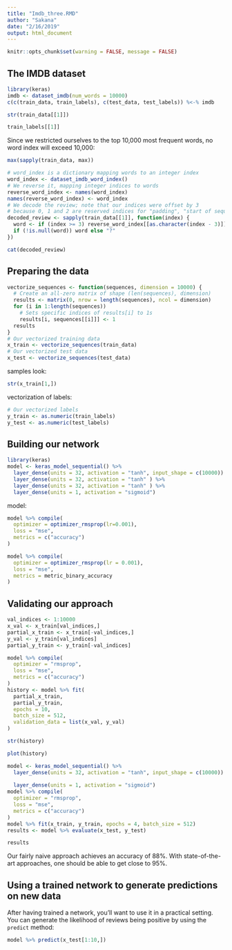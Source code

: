 ```yaml
---
title: "Imdb_three.RMD"
author: "Sakana"
date: "2/16/2019"
output: html_document
---
```



```r
knitr::opts_chunk$set(warning = FALSE, message = FALSE)
```



## The IMDB dataset




```r
library(keras)
imdb <- dataset_imdb(num_words = 10000)
c(c(train_data, train_labels), c(test_data, test_labels)) %<-% imdb
```



```r
str(train_data[[1]])
```

```r
train_labels[[1]]
```

Since we restricted ourselves to the top 10,000 most frequent words, no word index will exceed 10,000:

```r
max(sapply(train_data, max))
```



```r
# word_index is a dictionary mapping words to an integer index
word_index <- dataset_imdb_word_index()
# We reverse it, mapping integer indices to words
reverse_word_index <- names(word_index)
names(reverse_word_index) <- word_index
# We decode the review; note that our indices were offset by 3
# because 0, 1 and 2 are reserved indices for "padding", "start of sequence", and "unknown".
decoded_review <- sapply(train_data[[1]], function(index) {
  word <- if (index >= 3) reverse_word_index[[as.character(index - 3)]]
  if (!is.null(word)) word else "?"
})
```

```r
cat(decoded_review)
```

## Preparing the data



```r
vectorize_sequences <- function(sequences, dimension = 10000) {
  # Create an all-zero matrix of shape (len(sequences), dimension)
  results <- matrix(0, nrow = length(sequences), ncol = dimension)
  for (i in 1:length(sequences))
    # Sets specific indices of results[i] to 1s
    results[i, sequences[[i]]] <- 1
  results
}
# Our vectorized training data
x_train <- vectorize_sequences(train_data)
# Our vectorized test data
x_test <- vectorize_sequences(test_data)
```

samples look:

```r
str(x_train[1,])
```

vectorization of labels:

```r
# Our vectorized labels
y_train <- as.numeric(train_labels)
y_test <- as.numeric(test_labels)
```


## Building our network


```r
library(keras)
model <- keras_model_sequential() %>% 
  layer_dense(units = 32, activation = "tanh", input_shape = c(10000)) %>% 
  layer_dense(units = 32, activation = "tanh" ) %>% 
  layer_dense(units = 32, activation = "tanh" ) %>% 
  layer_dense(units = 1, activation = "sigmoid")
```

model:


```r
model %>% compile(
  optimizer = optimizer_rmsprop(lr=0.001),
  loss = "mse",
  metrics = c("accuracy")
) 
```


```r
model %>% compile(
  optimizer = optimizer_rmsprop(lr = 0.001),
  loss = "mse",
  metrics = metric_binary_accuracy
) 
```

## Validating our approach



```r
val_indices <- 1:10000
x_val <- x_train[val_indices,]
partial_x_train <- x_train[-val_indices,]
y_val <- y_train[val_indices]
partial_y_train <- y_train[-val_indices]
```



```r
model %>% compile(
  optimizer = "rmsprop",
  loss = "mse",
  metrics = c("accuracy")
)
history <- model %>% fit(
  partial_x_train,
  partial_y_train,
  epochs = 10,
  batch_size = 512,
  validation_data = list(x_val, y_val)
)
```




```r
str(history)
```



```r
plot(history)
```



```r
model <- keras_model_sequential() %>% 
  layer_dense(units = 32, activation = "tanh", input_shape = c(10000)) %>% 
  
  layer_dense(units = 1, activation = "sigmoid")
model %>% compile(
  optimizer = "rmsprop",
  loss = "mse",
  metrics = c("accuracy")
)
model %>% fit(x_train, y_train, epochs = 4, batch_size = 512)
results <- model %>% evaluate(x_test, y_test)
```

```r
results
```

Our fairly naive approach achieves an accuracy of 88%. With state-of-the-art approaches, one should be able to get close to 95%.

## Using a trained network to generate predictions on new data

After having trained a network, you'll want to use it in a practical setting. You can generate the likelihood of reviews being positive by using the `predict` method:

```r
model %>% predict(x_test[1:10,])
```